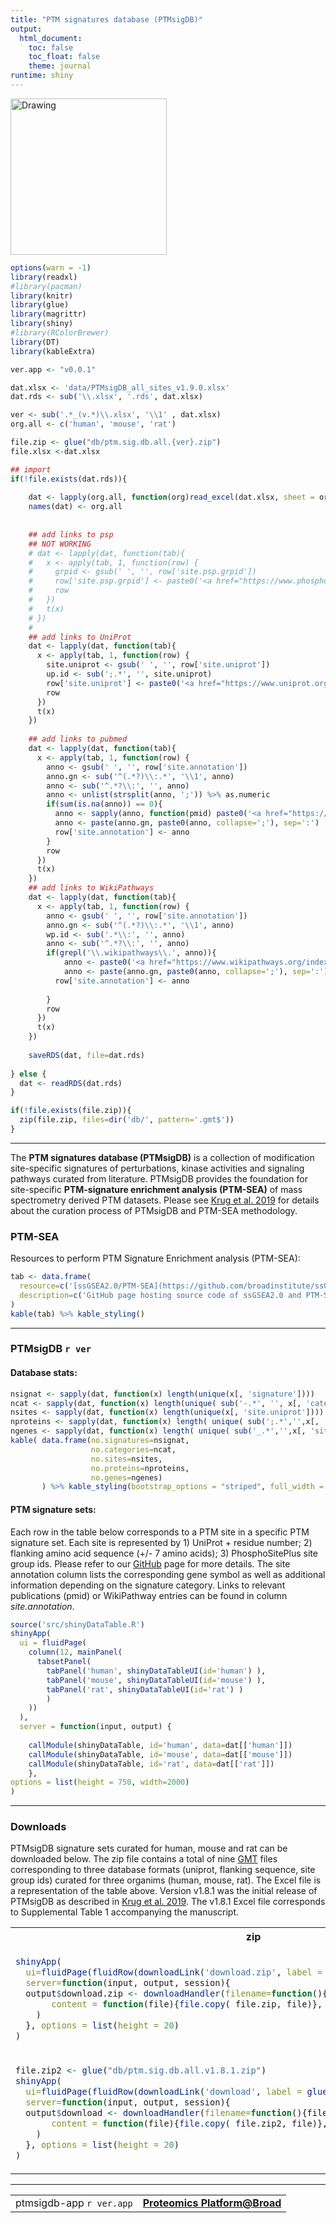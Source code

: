 ```yaml
---
title: "PTM signatures database (PTMsigDB)"
output:
  html_document:
    toc: false
    toc_float: false
    theme: journal
runtime: shiny
---
```

<style type="text/css">
.main-container {
  max-width: 1500px;
  margin-left: auto;
  margin-right: auto;
}
</style>

<img src="www/ptmsigdb-logo.png" alt="Drawing" style="width: 250px;"/>

```r
options(warn = -1)
library(readxl)
#library(pacman)
library(knitr)
library(glue)
library(magrittr)
library(shiny)
#library(RColorBrewer)
library(DT)
library(kableExtra)

ver.app <- "v0.0.1"

dat.xlsx <- 'data/PTMsigDB_all_sites_v1.9.0.xlsx'
dat.rds <- sub('\\.xlsx', '.rds', dat.xlsx)

ver <- sub('.*_(v.*)\\.xlsx', '\\1' , dat.xlsx)
org.all <- c('human', 'mouse', 'rat')

file.zip <- glue("db/ptm.sig.db.all.{ver}.zip")
file.xlsx <-dat.xlsx
```


```r
## import
if(!file.exists(dat.rds)){
  
    dat <- lapply(org.all, function(org)read_excel(dat.xlsx, sheet = org) )
    names(dat) <- org.all
    
    
    ## add links to psp
    ## NOT WORKING
    # dat <- lapply(dat, function(tab){
    #   x <- apply(tab, 1, function(row) {
    #     grpid <- gsub(' ', '', row['site.psp.grpid'])
    #     row['site.psp.grpid'] <- paste0('<a href="https://www.phosphosite.org/siteAction.action?id=', grpid,'" target="_blank_">',  grpid, '</a>')
    #     row
    #   })
    #   t(x)
    # })
    # 
    ## add links to UniProt
    dat <- lapply(dat, function(tab){
      x <- apply(tab, 1, function(row) {
        site.uniprot <- gsub(' ', '', row['site.uniprot'])
        up.id <- sub(';.*', '', site.uniprot)
        row['site.uniprot'] <- paste0('<a href="https://www.uniprot.org/uniprot/', up.id,'#ptm_processing" target="_blank_">', site.uniprot, '</a>')
        row
      })
      t(x)
    })
    
    ## add links to pubmed
    dat <- lapply(dat, function(tab){
      x <- apply(tab, 1, function(row) {
        anno <- gsub(' ', '', row['site.annotation'])
        anno.gn <- sub('^(.*?)\\:.*', '\\1', anno) 
        anno <- sub('^.*?\\:', '', anno)
        anno <- unlist(strsplit(anno, ';')) %>% as.numeric
        if(sum(is.na(anno)) == 0){
          anno <- sapply(anno, function(pmid) paste0('<a href="https://www.ncbi.nlm.nih.gov/pubmed/', pmid, '" target="_blank_">', pmid, '</a>'))
          anno <- paste(anno.gn, paste0(anno, collapse=';'), sep=':')
          row['site.annotation'] <- anno
        }
        row
      })
      t(x)
    })
    ## add links to WikiPathways
    dat <- lapply(dat, function(tab){
      x <- apply(tab, 1, function(row) {
        anno <- gsub(' ', '', row['site.annotation'])
        anno.gn <- sub('^(.*?)\\:.*', '\\1', anno) 
        wp.id <- sub('.*\\:', '', anno)
        anno <- sub('^.*?\\:', '', anno)
        if(grepl('\\.wikipathways\\.', anno)){
            anno <- paste0('<a href="https://www.wikipathways.org/index.php/Pathway:', wp.id, '" target="_blank_">', wp.id, '</a>')
            anno <- paste(anno.gn, paste0(anno, collapse=';'), sep=':')
          row['site.annotation'] <- anno
          
        }
        row
      })
      t(x)
    })
    
    saveRDS(dat, file=dat.rds)
    
} else {
  dat <- readRDS(dat.rds)
}
```

```r
if(!file.exists(file.zip)){
  zip(file.zip, files=dir('db/', pattern='.gmt$'))
}
```

***

The **PTM signatures database (PTMsigDB)** is a collection of modification site-specific signatures of perturbations, kinase activities and signaling pathways curated from literature. PTMsigDB provides the foundation for site-specific **PTM-signature enrichment analysis (PTM-SEA)** of mass spectrometry derived PTM datasets. Please see [Krug et al. 2019](https://www.mcponline.org/content/18/3/576) for details about the curation process of PTMsigDB and PTM-SEA methodology.

### PTM-SEA

Resources to perform PTM Signature Enrichment analysis (PTM-SEA):

```r
tab <- data.frame(
  resource=c('[ssGSEA2.0/PTM-SEA](https://github.com/broadinstitute/ssGSEA2.0)', '[PTM-SEA-GP](https://tinyurl.com/PTM-SEA-GP)'),
  description=c('GitHub page hosting source code of ssGSEA2.0 and PTM-SEA.', '[GenePattern](http://software.broadinstitute.org/cancer/software/genepattern) module to perform PTM-SEA in a web browser.')
)
kable(tab) %>% kable_styling() 
```


***


### PTMsigDB `r ver`

#### Database stats:


```r
nsignat <- sapply(dat, function(x) length(unique(x[, 'signature'])))
ncat <- sapply(dat, function(x) length(unique( sub('-.*', '', x[, 'category']) )))
nsites <- sapply(dat, function(x) length(unique(x[, 'site.uniprot'])))
nproteins <- sapply(dat, function(x) length( unique( sub(';.*','',x[, 'site.uniprot']) )))
ngenes <- sapply(dat, function(x) length( unique( sub('_.*','',x[, 'site.annotation']) )))
kable( data.frame(no.signatures=nsignat,
                  no.categories=ncat,
                  no.sites=nsites,
                  no.proteins=nproteins,
                  no.genes=ngenes) 
       ) %>% kable_styling(bootstrap_options = "striped", full_width = F)

```

#### PTM signature sets:

Each row in the table below corresponds to a PTM site in a specific PTM signature set. Each site is represented by 1) UniProt + residue number; 2) flanking amino acid sequence (+/- 7 amino acids); 3) PhosphoSitePlus site group ids. Please refer to our [GitHub](https://github.com/broadinstitute/ssGSEA2.0#ptmsigdb) page for more details. The site annotation column lists the corresponding gene symbol as well as additional information depending on the signature category. Links to relevant publications (pmid) or WikiPathway entries can be found in column *site.annotation*.



```r
source('src/shinyDataTable.R')
shinyApp(
  ui = fluidPage(
    column(12, mainPanel(
      tabsetPanel(
        tabPanel('human', shinyDataTableUI(id='human') ),
        tabPanel('mouse', shinyDataTableUI(id='mouse') ),
        tabPanel('rat', shinyDataTableUI(id='rat') )
        )
    ))
  ),
  server = function(input, output) {
    
    callModule(shinyDataTable, id='human', data=dat[['human']])
    callModule(shinyDataTable, id='mouse', data=dat[['mouse']])
    callModule(shinyDataTable, id='rat', data=dat[['rat']])
    },
options = list(height = 750, width=2000)
)
```

***

### Downloads

PTMsigDB signature sets curated for human, mouse and rat can be downloaded below. The zip file contains a total of nine [GMT](https://software.broadinstitute.org/cancer/software/gsea/wiki/index.php/Data_formats#GMT:_Gene_Matrix_Transposed_file_format_.28.2A.gmt.29) files corresponding to three database formats (uniprot, flanking sequence, site group ids) curated for three organims (human, mouse, rat). The Excel file is a representation of the table above. Version v1.8.1 was the initial release of PTMsigDB as described in [Krug et al. 2019](https://www.mcponline.org/content/18/3/576). The v1.8.1 Excel file corresponds to Supplemental Table 1 accompanying the manuscript.


<table>
<tr>
<th>zip</th><th>xlsx</th><th>version</th><th>date</th>
</tr>

<tr>
<td>
```r
shinyApp(
  ui=fluidPage(fluidRow(downloadLink('download.zip', label = glue("gmt/zip")))),
  server=function(input, output, session){
  output$download.zip <- downloadHandler(filename=function(){file.zip},
       content = function(file){file.copy( file.zip, file)}, contentType = "application/zip"
    )
  }, options = list(height = 20)
)
```
</td>
<td>
```r
shinyApp(
  ui=fluidPage(fluidRow(downloadLink('download.xlsx', label = glue("xlsx")))),
  server=function(input, output, session){
  output$download.xlsx <- downloadHandler(filename=function(){file.xlsx},
       content = function(file){file.copy( file.xlsx, file)}, contentType = "application/xlsx"
    )
  }, options = list(height = 20)
)
```
</td>
<td>`r ver`</td>
<td>2019-03-18</td>
</tr>
<tr>
<td>
```r
file.zip2 <- glue("db/ptm.sig.db.all.v1.8.1.zip")
shinyApp(
  ui=fluidPage(fluidRow(downloadLink('download', label = glue("gmt/zip")))),
  server=function(input, output, session){
  output$download <- downloadHandler(filename=function(){file.zip2},
       content = function(file){file.copy( file.zip2, file)}, contentType = "application/zip"
    )
  }, options = list(height = 20)
)
```
</td>
<td>
```r
file.xlsx1 <- glue("data/PTMsigDB_all_sites_v1.8.1.xlsx")
shinyApp(
  ui=fluidPage(fluidRow(downloadLink('download.xlsx1', label = glue("xlsx (Supplemental Table 1)")))),
  server=function(input, output, session){
  output$download.xlsx1 <- downloadHandler(filename=function(){file.xlsx1},
       content = function(file){file.copy( file.xlsx, file)}, contentType = "application/xlsx"
    )
  }, options = list(height = 20)
)
```
</td>
<td>v1.8.1</td>
<td>2018-12-18</td>
</tr>
</table>


</table>

***

<p>
<table width="100%">
<tr>
<td align="left">ptmsigdb-app `r ver.app`</td>
<td align="right"><b>[Proteomics Platform@Broad](https://www.broadinstitute.org/proteomics)</b></td>
</tr>
</table>
</p>

